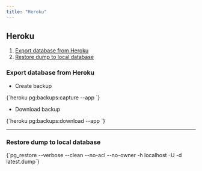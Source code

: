 ---
title: "Heroku"
---


## Heroku

1. [Export database from Heroku](#export-database-from-heroku)
2. [Restore dump to local database](#restore-dump-to-local-database)

### Export database from Heroku

- Create backup

<CodeBlock>
{`heroku pg:backups:capture --app <heroku_app_name>`}
</CodeBlock>

- Download backup

<CodeBlock>
{`heroku pg:backups:download --app <heroku_app_name>`}
</CodeBlock>

-----------------------------------------------------

### Restore dump to local database

<CodeBlock>
{`pg_restore --verbose --clean --no-acl --no-owner -h localhost -U <postgres_username> -d <database> latest.dump`}
</CodeBlock>